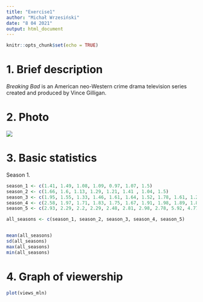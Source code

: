 ```yaml
---
title: "Exercise1"
author: "Michał Wrzesiński"
date: "8 04 2021"
output: html_document
---
```


```r
knitr::opts_chunk$set(echo = TRUE)
```

# 1. Brief description
*Breaking Bad* is an American neo-Western crime drama television series created and produced by Vince Gilligan. 

# 2. Photo
![](images/breaking_bad.jpg)

# 3. Basic statistics
Season 1.

```r
season_1 <- c(1.41, 1.49, 1.08, 1.09, 0.97, 1.07, 1.5)
season_2 <- c(1.66, 1.6, 1.13, 1.29, 1.21, 1.41 , 1.04, 1.5)
season_3 <- c(1.95, 1.55, 1.33, 1.46, 1.61, 1.64, 1.52, 1.78, 1.61, 1.2, 1.32, 1.19, 1.56)
season_4 <- c(2.58, 1.97, 1.71, 1.83, 1.75, 1.67, 1.91, 1.98, 1.89, 1.8, 1.55, 1.73, 1.9)
season_5 <- c(2.93, 2.29, 2.2, 2.29, 2.48, 2.81, 2.98, 2.78, 5.92, 4.77, 4.85, 4.41, 5.11, 6.37, 6.58, 10.28)

all_seasons <- c(season_1, season_2, season_3, season_4, season_5)


mean(all_seasons)
sd(all_seasons)
max(all_seasons)
min(all_seasons)
```

# 4. Graph of viewership

```r
plot(views_mln)
```



